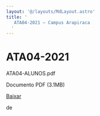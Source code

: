 ```yaml
---
layout: '@/layouts/MdLayout.astro'
title: '
   ATA04-2021 — Campus Arapiraca
  '
---
```




ATA04-2021
==========












 ATA04-ALUNOS.pdf
   

 Documento PDF
 (3.1MB)
 

[Baixar](/cpt/documentos/atas-do-colegiado-e-nde/nde/ata04-alunos.pdf/@@download/file/ATA04-ALUNOS.pdf) 



























 de
 

















